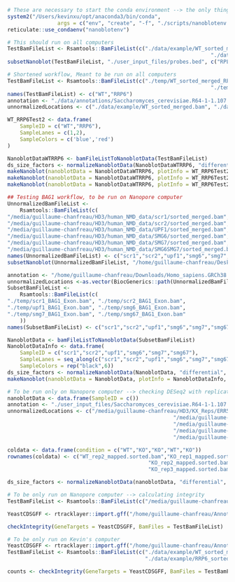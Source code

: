```r
# These are necessary to start the conda environment --> the only thing we need the user to identify is the path to their conda library. Users can get this using which conda in their terminal. 
system2("/Users/kevinxu/opt/anaconda3/bin/conda", 
				args = c("env", "create", "-f", "./scripts/nanoblotenv.yml"))
reticulate::use_condaenv("nanoblotenv")
```

```r
# This should run on all computers
TestBamFileList <- Rsamtools::BamFileList(c("./data/example/WT_sorted_merged.bam",
																 "./data/example/RRP6_sorted_merged.bam"))
subsetNanoblot(TestBamFileList, "./user_input_files/probes.bed", c("RPL18A_Exon1"))
```



```r
# Shortened workflow, Meant to be run on all computers
TestBamFileList <- Rsamtools::BamFileList(c("./temp/WT_sorted_merged_RPL18A_Exon1.bam",
																 "./temp/RRP6_sorted_merged_RPL18A_Exon1.bam"))
names(TestBamFileList) <- c("WT","RRP6")
annotation <- "./data/annotations/Saccharomyces_cerevisiae.R64-1-1.107.gtf"
unnormalizedLocations <- c("./data/example/WT_sorted_merged.bam", "./data/example/RRP6_sorted_merged.bam")

WT_RRP6Test2 <- data.frame(
	SampleID = c("WT","RRP6"),
	SampleLanes = c(1,2),
	SampleColors = c('blue','red')
)

NanoblotDataWTRRP6 <- bamFileListToNanoblotData(TestBamFileList)
ds_size_factors <- normalizeNanoblotData(NanoblotDataWTRRP6, "differential", unnormalizedLocations, annotation)
makeNanoblot(nanoblotData = NanoblotDataWTRRP6, plotInfo = WT_RRP6Test2, blotType = "ridge")
makeNanoblot(nanoblotData = NanoblotDataWTRRP6, plotInfo = WT_RRP6Test2, blotType = "violin")
makeNanoblot(nanoblotData = NanoblotDataWTRRP6, plotInfo = WT_RRP6Test2, size_factors = ds_size_factors)
```

```r
## Testing BAG1 workflow, to be run on Nanopore computer
UnnormalizedBamFileList <- 
	Rsamtools::BamFileList(c(
"/media/guillaume-chanfreau/HD3/human_NMD_data/scr1/sorted_merged.bam",
"/media/guillaume-chanfreau/HD3/human_NMD_data/scr2/sorted_merged.bam",
"/media/guillaume-chanfreau/HD3/human_NMD_data/UPF1/sorted_merged.bam",
"/media/guillaume-chanfreau/HD3/human_NMD_data/SMG6/sorted_merged.bam",
"/media/guillaume-chanfreau/HD3/human_NMD_data/SMG7/sorted_merged.bam",
"/media/guillaume-chanfreau/HD3/human_NMD_data/SMG6SMG7/sorted_merged.bam"))
names(UnnormalizedBamFileList) <- c("scr1","scr2","upf1","smg6","smg7","smg67")
subsetNanoblot(UnnormalizedBamFileList, "/home/guillaume-chanfreau/Desktop/user_input_files/probes.bed", c("BAG1_Exon"), viewingWindow = "BAG1_vw", cDNA = TRUE, RTPCR = TRUE)

annotation <- "/home/guillaume-chanfreau/Downloads/Homo_sapiens.GRCh38.107.gtf"
unnormalizedLocations <-as.vector(BiocGenerics::path(UnnormalizedBamFileList))
SubsetBamFileList <- 
	Rsamtools::BamFileList(c(
"./temp/scr1_BAG1_Exon.bam", "./temp/scr2_BAG1_Exon.bam",
"./temp/upf1_BAG1_Exon.bam", "./temp/smg6_BAG1_Exon.bam",
"./temp/smg7_BAG1_Exon.bam", "./temp/smg67_BAG1_Exon.bam"
	))
names(SubsetBamFileList) <- c("scr1","scr2","upf1","smg6","smg7","smg67")

NanoblotData <- bamFileListToNanoblotData(SubsetBamFileList)
NanoblotDataInfo <- data.frame(
	SampleID = c("scr1","scr2","upf1","smg6","smg7","smg67"),
	SampleLanes = seq_along(c("scr1","scr2","upf1","smg6","smg7","smg67")),
	SampleColors = rep("black",6))
ds_size_factors <- normalizeNanoblotData(NanoblotData, "differential", unnormalizedLocations, annotation)
makeNanoblot(nanoblotData = NanoblotData, plotInfo = NanoblotDataInfo, size_factors = ds_size_factors)

```


```r
# To be run only on Nanopore computer --> checking DESeq2 with replicate samples 
nanoblotData <- data.frame(SampleID = c())
annotation <- "./user_input_files/Saccharomyces_cerevisiae.R64-1-1.107.gtf"
unnormalizedLocations <- c("/media/guillaume-chanfreau/HD3/KX_Reps/ERR5767189/WT_rep2_mapped.sorted.bam",
													 "/media/guillaume-chanfreau/HD3/KX_Reps/ERR5767190/KO_rep1_mapped.sorted.bam",
													 "/media/guillaume-chanfreau/HD3/KX_Reps/ERR5767191/KO_rep2_mapped.sorted.bam",
													 "/media/guillaume-chanfreau/HD3/KX_Reps/ERR5767192/WT_rep3_mapped.sorted.bam",
													 "/media/guillaume-chanfreau/HD3/KX_Reps/ERR5767193/KO_rep3_mapped.sorted.bam")

coldata <- data.frame(condition = c("WT","KO","KO","WT","KO"))
rownames(coldata) <- c("WT_rep2_mapped.sorted.bam","KO_rep1_mapped.sorted.bam",
											 "KO_rep2_mapped.sorted.bam","WT_rep3_mapped.sorted.bam",
											 "KO_rep3_mapped.sorted.bam")

ds_size_factors <- normalizeNanoblotData(nanoblotData, "differential", unnormalizedLocations, annotation, coldata,  "/home/guillaume-chanfreau/Desktop/WT_KO_DESeq2.csv")


```

```r
# To be only run on Nanopore computer --> calculating integrity
TestBamFileList <- Rsamtools::BamFileList(c("/media/guillaume-chanfreau/HD3/TRAMP_Direct/WT.bam", "/media/guillaume-chanfreau/HD3/TRAMP_Direct/RRP6.bam", "/media/guillaume-chanfreau/HD3/TRAMP_Direct/TRF4_3.bam"))

YeastCDSGFF <- rtracklayer::import.gff("/home/guillaume-chanfreau/Annotation_files/saccharomyces_cerevisiae.20210411.CDS.no_mito.gff")

checkIntegrity(GeneTargets = YeastCDSGFF, BamFiles = TestBamFileList)
```

```r
# To be only run on Kevin's computer 
YeastCDSGFF <- rtracklayer::import.gff("/home/guillaume-chanfreau/Annotation_files/saccharomyces_cerevisiae.20210411.CDS.no_mito.gff")
TestBamFileList <- Rsamtools::BamFileList(c("./data/example/WT_sorted_merged.bam",
                                            "./data/example/RRP6_sorted_merged.bam"))

counts <- checkIntegrity(GeneTargets = YeastCDSGFF, BamFiles = TestBamFileList)
```



